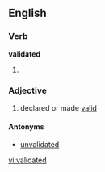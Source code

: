 ==English==

===Verb===
'''validated'''

# {{past of|[[validate]]}}

===Adjective===
{{en-adj|-}}

# declared or made [[valid]]

====Antonyms====

* [[unvalidated]]

[[vi:validated]]